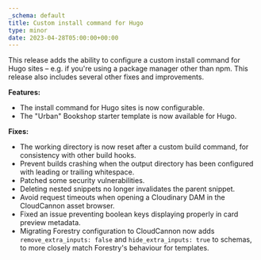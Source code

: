 ```yaml
---
_schema: default
title: Custom install command for Hugo
type: minor
date: 2023-04-28T05:00:00+00:00
---
```

This release adds the ability to configure a custom install command for Hugo sites – e.g. if you're using a package manager other than npm. This release also includes several other fixes and improvements.

**Features:**

* The install command for Hugo sites is now configurable.
* The "Urban" Bookshop starter template is now available for Hugo.

**Fixes:**

* The working directory is now reset after a custom build command, for consistency with other build hooks.
* Prevent builds crashing when the output directory has been configured with leading or trailing whitespace.
* Patched some security vulnerabilities.
* Deleting nested snippets no longer invalidates the parent snippet.
* Avoid request timeouts when opening a Cloudinary DAM in the CloudCannon asset browser.
* Fixed an issue preventing boolean keys displaying properly in card preview metadata.
* Migrating Forestry configuration to CloudCannon now adds `remove_extra_inputs: false` and `hide_extra_inputs: true` to schemas, to more closely match Forestry's behaviour for templates.